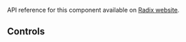 
<Meta of={PopoverStories} />

<Title>Popover</Title>

API reference for this component available on [Radix website](https://www.radix-ui.com/primitives/docs/components/popover#api-reference).

<Primary />

## Controls

<Controls />
